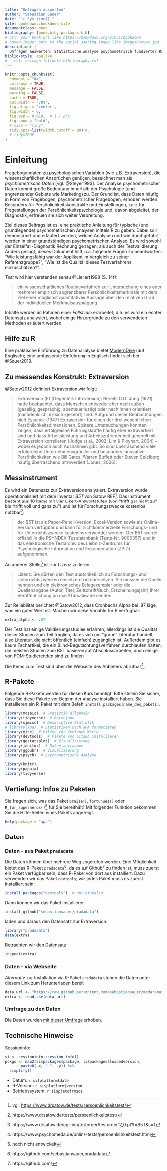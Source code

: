 ```yaml
--- 
title: "Umfragen auswerten"
author: "Sebastian Sauer"
date: "`r Sys.time()`"
site: bookdown::bookdown_site
documentclass: book
bibliography: [book.bib, packages.bib]
# url: your book url like https://bookdown.org/yihui/bookdown
# cover-image: path to the social sharing image like images/cover.jpg
description: |
  Umfragen auswerten: Statistische Analyse psychometrisch fundierter Ratingskalen
biblio-style: apalike
#   csl: chicago-fullnote-bibliography.csl
---
```






```r
knitr::opts_chunk$set(
  comment = "#>",
  collapse = TRUE,
  message = FALSE,
  warning = FALSE,
  cache = TRUE,
  out.width = "70%",
  fig.align = 'center',
  fig.width = 6,
  fig.asp = 0.618,  # 1 / phi
  fig.show = "hold",
  # size = "tiny",
  tidy.opts=list(width.cutoff = 80) #,
  # tidy=TRUE
)
```



# Einleitung



Fragebogendaten zu psychologischen Variablen (wie z.B. Extraversion), die wissenschaftlichen Ansprüchen genügen, bezeichnet man als *psychometrische Daten* [vgl. @Steyer1993]. 
Der Analyse psychometrischer Daten kommt große Bedeutung innerhalb der Psychologie (und angrenzender Gebiete wie Marketing) zu. 
Der Grund ist, dass Daten häufig in Form von Fragebogen, psychometrischer Fragebogen, erhoben werden. 
Besonders für Persönlichkeitskonstrukte und Einstellungen, kurz für Fragestellungen der Persönlichkeitspsychologie und, davon abgeleitet, der Diagnostik, 
erfreuen sie sich weiter Verbreitung.


Ziel dieses Beitrags ist es, eine praktische Anleitung für typische (und grundlegende) psychometrischen Analysen mittels R zu geben. 
Dabei soll demonstriert und erläutert werden, welche Analysen und wie durchgeführt werden 
in einer grundständigen psychometrischen Analyse. 
Es wird sowohl der Einzelfall-Diagnostik Rechnung getragen, als auch der Testvalidierung. 
Anders gesagt, dieses Dokument hilft, u.a. folgende Fragen zu beantworten: 
"Wie leistungsfähig war der Applikant im Vergleich zu seiner Referenzgruppe?", 
"Wie ist die Qualität dieses Testverfahrens einzuschätzen?".

*Test* wird hier verstanden sensu @Lienert1998 (S. 14f): 

>   ein wissenschaftliches Routineverfahren zur Untersuchung eines oder mehrerer empirisch abgrenzbarer Persönlichkeitsmerkmale mit dem Ziel einer möglichst quantitativen Aussage über den relativen Grad der individuellen Merkmalsausprägung.


Inhalte werden im Rahmen einer *Fallstudie* erarbeitet; 
d.h. es wird ein echter Datensatz analysiert, wobei einige Hintergründe zu den verwendeten Methoden erläutert werden.







## Hilfe zu R


Eine praktische Einführung zu Datenanalyse bietet [ModernDive](https://moderndive.com/) (auf Englisch); eine umfassende Einführung in Englisch findet sich bei @Sauer2019.


## Zu messendes Konstrukt: Extraversion


@Satow2012 definiert Extraversion wie folgt:
  
  >   Extraversion (E) (Gegenteil: Introversion): Bereits C.G. Jung (1921) hatte beobachtet, dass Menschen entweder eher nach außen (gesellig, gesprächig, abenteuerlustig) oder nach innen orientiert (nachdenklich, in-sich-gekehrt) sind. Aufgrund dieser Beobachtungen hielt Eysenck (1947) Extraversion für einen der drei wesentlichen Persönlichkeitsdimensionen. Spätere Untersuchungen konnten zeigen, dass erfolgreiche Führungskräfte häufig eher extravertiert sind und dass Arbeitsleistung und Arbeitszufriedenheit generell mit Extraversion korrelieren (Judge et al., 2002; Lim \& Ployhart, 2004) – wobei es jedoch auch Ausnahmen gibt. So sind überraschend viele erfolgreiche Unternehmensgründer und besonders innovative Persönlichkeiten wie Bill Gates, Warren Buffett oder Steven Spielberg häufig überraschend introvertiert (Jones, 2006).


## Messinstrument

Es wird ein Datensatz zur Extraversion analysiert. Extraversion wurde operationalisiert mit dem Inventar *B5T* von Satow REF^[vgl. <https://www.drsatow.de/tests/persoenlichkeitstest/>]. Das Instrument besteht aus 10 Items mit vier Likert-Antwortstufen (von "trifft gar nicht zu" bis "trifft voll und ganz zu") und ist für Forschungszwecke kostenlos nutzbar^[https://www.drsatow.de/tests/persoenlichkeitstest/]:
  
  >    der B5T ist als Paper-Pencil-Version, Excel-Version sowie als Online-Version verfügbar und kann für nichtkommerzielle Forschungs- und für Unterrichtszwecke kostenlos verwendet werden. Der B5T wurde offiziell in die PSYNDEX-Testdatenbank (Tests-Nr. 9006357) und in das elektronische Testarchiv des Leibniz-Zentrums für Psychologische Information und Dokumentation (ZPID) aufgenommen.


An anderer Stelle^[https://www.drsatow.de/cgi-bin/testorder/testorder17_0.pl?t=B5T&s=1] ist zur Lizenz zu lesen:
  
  >   Lizenz: Sie dürfen den Test ausschließlich zu Forschungs- und Unterrichtszwecken einsetzen und übersetzen. Sie müssen die Quelle nennen und ein elektronisches Belegexemplar oder die Quellenangabe (Autor, Titel, Zeitschrift/Buch, Erscheinungsjahr) Ihrer Veröffentlichung an mailATdrsatow.de senden.


Zur Reliabilität berichtet @Satow2012, dass Cronbachs Alpha bei .87 läge, was ein guter Wert ist. Machen wir diese Variable für R verfügbar:

```r
extra_alpha <- .87
```



Der Test hat einige Validierungsstudien erfahren, allerdings ist die Qualität dieser Studien zum Teil fraglich, da es sich um "graue" Literatur handelt, also Literatur, die nicht öffentlich (einfach) zugänglich ist. Außerdem gibt es kaum Fachartikel, die ein Blind-Begutachtungsverfahren durchlaufen hätten; die meisten Studien zum B5T basieren auf Abschlussarbeiten; auch einige von FOM-Studierenden sind zu finden.

Die Items zum Test sind über die Webseite des Anbieters abrufbar^[https://www.psychomeda.de/online-tests/persoenlichkeitstest.html].


## R-Pakete

Folgende R-Pakete werden für diesen Kurs benötigt. 
Bitte stellen Sie sicher, dass Sie diese Pakete vor Beginn der Analyse installiert haben. 
Sie installieren ein R-Paket mit dem Befehl `install.packages(name_des_pakets)`.


```r
library(mosaic)  # Statistik allgemein
library(tidyverse)  # Datenjudo
library(sjmisc)  # Deskriptive Statistik
# library(apa)  # Statistiken nach APA formatieren
library(mice)  # Hilfen für fehlende Werte
library(devtools)  # Pakete von Github installieren
library(ggstatsplot)  # Visualisierung
library(janitor)  # Daten aufräumen
library(ggpubr)  # Visualisierung
library(psych)  # psychometrische Analyse
```

```r
library(knitr)
library(papaja)
library(tidyverse)
```



## Vertiefung: Infos zu Paketen

Sie fragen sich, was das Paket `praise()`, `fortunues()` oder `R_for_superheros()`^[noch nicht entwickelt] für Sie bereithält? Mit folgender Funktion bekommen Sie die Hilfe-Seiten eines Pakets angezeigt.

```r
help(package = "apa") 
```



## Daten

### Daten - aus Paket `pradadata`

Die Daten können über mehrere Weg abgerufen werden. Eine Möglichkeit bietet das R-Paket `pradadata`^[https://github.com/sebastiansauer/pradadata], da es auf Github^[https://github.com/] zu finden ist, muss zuerst ein Paket verfügbar sein, dass R-Paket von dort aus installiert. Dazu verwenden wir das Paket `devtools`; wie jedes Paket muss es zuerst installiert sein:
  
```r
install.packages("devtools")  # nur einmalig
```


Dann können wir das Paket installieren:
  
  
```r
install_github("sebastiansauer/pradadata")
```


laden und daraus den Datensatz zur Extraversion:
  
```r
library("pradadata")
data(extra)
```


Betrachten wir den Datensatz

```r
inspect(extra)
```


### Daten - via Webseite

*Alternativ* zur Installation via R-Paket `pradadata` stehen die Daten  unter diesem Link zum Herunterladen bereit:
  
```r
data_url <- "https://raw.githubusercontent.com/sebastiansauer/modar/master/datasets/extra.csv"
extra <- read_csv(data_url)
```


### Umfrage zu den Daten

Die Daten wurden [mit dieser Umfrage](https://forms.gle/c44Rx5H443Z4iC5s6) erhoben.



## Technische Hinweise

Sessioninfo:



```r
si <- sessioninfo::session_info()
pckgs <- map2(si$packages$package, si$packages$loadedversion,
     ~ paste0(.x, " ", .y)) %>% 
  simplify()
```

- Datum: `r si$platform$date`
- R-Version: `r si$platform$version`
- Betriebssystem: `r si$platofrm$os`

